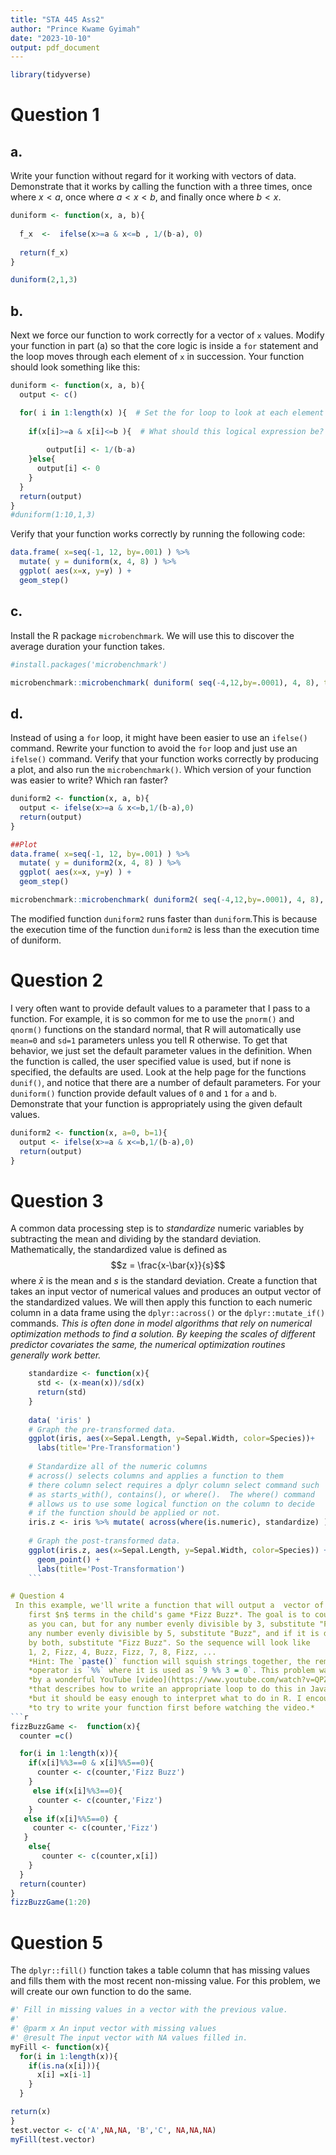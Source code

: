 ---
title: "STA 445 Ass2"
author: "Prince Kwame Gyimah"
date: "2023-10-10"
output: pdf_document
---

```{r}
library(tidyverse)
```

# Question 1

## a.
Write your function without regard for it working with vectors of data. Demonstrate that it works by calling the function with a three times, once where $x< a$, once where $a < x < b$, and finally once where $b < x$.
```{r}
duniform <- function(x, a, b){ 
  
  f_x  <-  ifelse(x>=a & x<=b , 1/(b-a), 0) 
  
  return(f_x)
}

duniform(2,1,3)
```
## b.
Next we force our function to work correctly for a vector of `x` values. 
Modify your function in part (a) so that the core logic is inside a `for` 
statement and the loop moves through each element of `x` in succession. 
Your function should look something like this:
```{r}
duniform <- function(x, a, b){
  output <- c()

  for( i in 1:length(x) ){  # Set the for loop to look at each element of x
    
    if(x[i]>=a & x[i]<=b ){  # What should this logical expression be?
       
        output[i] <- 1/(b-a)
    }else{
      output[i] <- 0
    }
  }
  return(output)
}
#duniform(1:10,1,3)
```

Verify that your function works correctly by running the following code:
```{r, eval=FALSE, fig.height=3}
data.frame( x=seq(-1, 12, by=.001) ) %>%
  mutate( y = duniform(x, 4, 8) ) %>%
  ggplot( aes(x=x, y=y) ) +
  geom_step()
```
## c. 
 Install the R package `microbenchmark`. We will use this to discover the 
        average duration your function takes.
```{r}
#install.packages('microbenchmark')
```

```{r}
microbenchmark::microbenchmark( duniform( seq(-4,12,by=.0001), 4, 8), times=100)
```
## d.
 Instead of using a `for` loop, it might have been easier to use an 
`ifelse()` command. Rewrite your function to avoid the `for` loop and just 
use an `ifelse()` command. Verify that your function works correctly by 
producing a plot, and also run the `microbenchmark()`. Which version of 
your function was easier to write? Which ran faster?
```{r}
duniform2 <- function(x, a, b){
  output <- ifelse(x>=a & x<=b,1/(b-a),0)
  return(output)
}


```

```{r  eval=FALSE}

##Plot 
data.frame( x=seq(-1, 12, by=.001) ) %>%
  mutate( y = duniform2(x, 4, 8) ) %>%
  ggplot( aes(x=x, y=y) ) +
  geom_step()

microbenchmark::microbenchmark( duniform2( seq(-4,12,by=.0001), 4, 8), times=100)
```
The modified function `duniform2` runs faster than  `duniform`.This is because the execution time of the function `duniform2` is less than the execution time of duniform.


# Question 2
I very often want to provide default values to a parameter that I pass to a 
function. For example, it is so common for me to use the `pnorm()` and `qnorm()` 
functions on the standard normal, that R will automatically use `mean=0` and 
`sd=1` parameters unless you tell R otherwise. To get that behavior, we just 
set the default parameter values in the definition. When the function is 
called, the user specified value is used, but if none is specified, the defaults 
are used. Look at the help page for the functions `dunif()`, and notice that 
there are a number of default parameters. For your `duniform()` function 
provide default values of `0` and `1` for `a` and `b`. Demonstrate that your 
function is appropriately using the given default values. 
```{r}
duniform2 <- function(x, a=0, b=1){
  output <- ifelse(x>=a & x<=b,1/(b-a),0)
  return(output)
}

```

# Question 3

 A common data processing step is to *standardize* numeric variables by subtracting the mean and dividing by the standard deviation. Mathematically, the standardized
    value is defined as
    $$z = \frac{x-\bar{x}}{s}$$
    where $\bar{x}$ is the mean and $s$ is the standard deviation.
    Create a function that takes an input vector of numerical values and produces
    an output vector of the standardized 
    values. We will then apply this function to each numeric column in a data frame 
    using the `dplyr::across()` or the `dplyr::mutate_if()` commands. 
    *This is often done in model algorithms*
    *that rely on numerical optimization methods to find a solution. By keeping the*
    *scales of different predictor covariates the same, the numerical optimization*
    *routines generally work better.*

```{r}
    standardize <- function(x){
      std <- (x-mean(x))/sd(x)
      return(std)
    }
    
    data( 'iris' )
    # Graph the pre-transformed data.
    ggplot(iris, aes(x=Sepal.Length, y=Sepal.Width, color=Species))+     geom_point() +
      labs(title='Pre-Transformation')
    
    # Standardize all of the numeric columns
    # across() selects columns and applies a function to them
    # there column select requires a dplyr column select command such
    # as starts_with(), contains(), or where().  The where() command
    # allows us to use some logical function on the column to decide
    # if the function should be applied or not.
    iris.z <- iris %>% mutate( across(where(is.numeric), standardize) )
    
    # Graph the post-transformed data.
    ggplot(iris.z, aes(x=Sepal.Length, y=Sepal.Width, color=Species)) +
      geom_point() +
      labs(title='Post-Transformation')
    ```

# Question 4
 In this example, we'll write a function that will output a  vector of the 
    first $n$ terms in the child's game *Fizz Buzz*. The goal is to count as high 
    as you can, but for any number evenly divisible by 3, substitute "Fizz" and 
    any number evenly divisible by 5, substitute "Buzz", and if it is divisible 
    by both, substitute "Fizz Buzz". So the sequence will look like 
    1, 2, Fizz, 4, Buzz, Fizz, 7, 8, Fizz, ... 
    *Hint: The `paste()` function will squish strings together, the remainder*
    *operator is `%%` where it is used as `9 %% 3 = 0`. This problem was inspired*
    *by a wonderful YouTube [video](https://www.youtube.com/watch?v=QPZ0pIK_wsc)*
    *that describes how to write an appropriate loop to do this in JavaScript,*
    *but it should be easy enough to interpret what to do in R. I encourage you*
    *to try to write your function first before watching the video.*
```{r}
fizzBuzzGame <-  function(x){
  counter =c()

  for(i in 1:length(x)){
    if(x[i]%%3==0 & x[i]%%5==0){
      counter <- c(counter,'Fizz Buzz')
    }
     else if(x[i]%%3==0){
      counter <- c(counter,'Fizz')
    }
   else if(x[i]%%5==0) {
     counter <- c(counter,'Fizz')
   }
    else{
       counter <- c(counter,x[i])
    }
  }
  return(counter)
}
fizzBuzzGame(1:20)
```

# Question 5
The `dplyr::fill()` function takes a table column that has missing values and fills them with the most recent non-missing value. For this problem, we will create our own function to do the same.

```{r}
#' Fill in missing values in a vector with the previous value.
#' 
#' @parm x An input vector with missing values
#' @result The input vector with NA values filled in.
myFill <- function(x){
  for(i in 1:length(x)){
    if(is.na(x[i])){
      x[i] =x[i-1]
    }
  }

return(x)
}
test.vector <- c('A',NA,NA, 'B','C', NA,NA,NA)
myFill(test.vector)
```